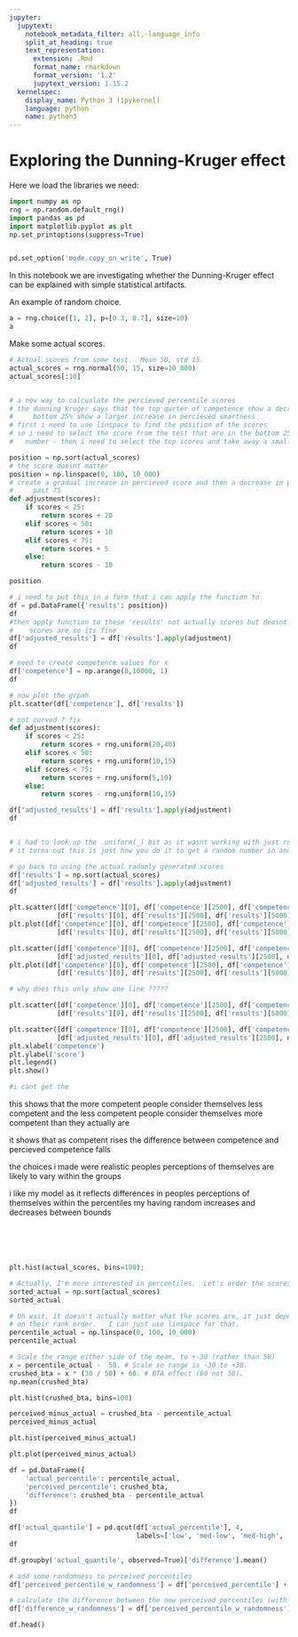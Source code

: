```yaml
---
jupyter:
  jupytext:
    notebook_metadata_filter: all,-language_info
    split_at_heading: true
    text_representation:
      extension: .Rmd
      format_name: rmarkdown
      format_version: '1.2'
      jupytext_version: 1.15.2
  kernelspec:
    display_name: Python 3 (ipykernel)
    language: python
    name: python3
---
```


# Exploring the Dunning-Kruger effect

Here we load the libraries we need:

```python
import numpy as np
rng = np.random.default_rng()
import pandas as pd
import matplotlib.pyplot as plt
np.set_printoptions(suppress=True)


pd.set_option('mode.copy_on_write', True)
```

In this notebook we are investigating whether the Dunning-Kruger effect can be explained with simple statistical artifacts.

An example of random choice.

```python
a = rng.choice([1, 2], p=[0.3, 0.7], size=10)
a
```

Make some actual scores.

```python
# Actual scores from some test.  Mean 50, std 15.
actual_scores = rng.normal(50, 15, size=10_000)
actual_scores[:10]
```

```python

```

```python
# a new way to calcualate the percieved percentile scores 
# the dunning kruger says that the top qurter of competence show a decrease and the
#     bottom 25% show a larger increase in percieved smartness
# first i need to use linspace to find the position of the scores 
# so i need to select the score from the test that are in the bottom 25% and add on a 
#   number - then i need to select the top scores and take away a smaller number 
```

```python
position = np.sort(actual_scores)
# the score doesnt matter 
position = np.linspace(0, 100, 10_000)
# create a gradual increase in percieved score and then a decrease in perceieved score
#     past 75 
def adjustment(scores):
    if scores < 25:
        return scores + 20
    elif scores < 50:
        return scores + 10 
    elif scores < 75:
        return scores + 5
    else:
        return scores - 10


```

```python
position

```

```python
# i need to put this in a form that i can apply the function to 
df = pd.DataFrame({'results': position})
df
#then apply function to these 'results' not actually scores but deosnt matter what the
#    scores are so its fine
df['adjusted_results'] = df['results'].apply(adjustment)
df
```

```python
# need to create competence values for x 
df['competence'] = np.arange(0,10000, 1)
df
```

```python
# now plot the grpah
plt.scatter(df['competence'], df['results'])
```

```python
# not curved ? fix 
def adjustment(scores):
    if scores < 25:
        return scores + rng.uniform(20,40)
    elif scores < 50:
        return scores + rng.uniform(10,15)
    elif scores < 75:
        return scores + rng.uniform(5,10)
    else:
        return scores - rng.uniform(10,15)

df['adjusted_results'] = df['results'].apply(adjustment)
df


# i had to look up the .uniform(_) bit as it wasnt working with just rng(_) 
# it turns out this is just how you do it to get a random number in and including the bounds
```

```python
# go back to using the actual radomly generated scores
df['results'] = np.sort(actual_scores)
df['adjusted_results'] = df['results'].apply(adjustment)
df
```

```python
plt.scatter([df['competence'][0], df['competence'][2500], df['competence'][5000], df['competence'][7500], df['competence'][9999]],
            [df['results'][0], df['results'][2500], df['results'][5000], df['results'][7500], df['results'][9999]])
plt.plot([df['competence'][0], df['competence'][2500], df['competence'][5000], df['competence'][7500], df['competence'][9999]],
            [df['results'][0], df['results'][2500], df['results'][5000], df['results'][7500], df['results'][9999]])

plt.scatter([df['competence'][0], df['competence'][2500], df['competence'][5000], df['competence'][7500], df['competence'][9999]],
            [df['adjusted_results'][0], df['adjusted_results'][2500], df['adjusted_results'][5000], df['adjusted_results'][7500], df['adjusted_results'][9999]])
plt.plot([df['competence'][0], df['competence'][2500], df['competence'][5000], df['competence'][7500], df['competence'][9999]],
            [df['results'][0], df['results'][2500], df['results'][5000], df['results'][7500], df['results'][9999]])

# why does this only show one line ?????
```

```python
plt.scatter([df['competence'][0], df['competence'][2500], df['competence'][5000], df['competence'][7500], df['competence'][9999]],
            [df['results'][0], df['results'][2500], df['results'][5000], df['results'][7500], df['results'][9999]], label='intelligence')

plt.scatter([df['competence'][0], df['competence'][2500], df['competence'][5000], df['competence'][7500], df['competence'][9999]],
            [df['adjusted_results'][0], df['adjusted_results'][2500], df['adjusted_results'][5000], df['adjusted_results'][7500], df['adjusted_results'][9999]], label='percieved intelligence')
plt.xlabel('competence')
plt.ylabel('score')
plt.legend()
plt.show()

#i cant get the 
```

this shows that the more competent people consider themselves less competent and the less competent people  consider themselves more competent than they actually are 

it shows that as competent rises the difference between competence and percieved competence falls

the choices i made were realistic peoples perceptions of themselves are likely to vary within the groups 

i like my model as it reflects differences in peoples perceptions of themselves within the percentiles my having random increases and decreases between bounds 






```python

```

```python

```

```python

```

```python

```

```python

```

```python
plt.hist(actual_scores, bins=100);
```

```python
# Actually, I'm more interested in percentiles.  Let's order the scores.
sorted_actual = np.sort(actual_scores)
sorted_actual
```

```python
# Oh wait, it doesn't actually matter what the scores are, it just depends
# on their rank order.   I can just use linspace for that.
percentile_actual = np.linspace(0, 100, 10_000)
percentile_actual
```

```python
# Scale the range either side of the mean, to +-30 (rather than 50)
x = percentile_actual -  50. # Scale so range is -30 to +30.
crushed_bta = x * (30 / 50) + 60. # BTA effect (60 not 50).
np.mean(crushed_bta)
```

```python
plt.hist(crushed_bta, bins=100)
```

```python
perceived_minus_actual = crushed_bta - percentile_actual
perceived_minus_actual
```

```python
plt.hist(perceived_minus_actual)
```

```python
plt.plot(perceived_minus_actual)
```

```python
df = pd.DataFrame({
    'actual_percentile': percentile_actual,
    'perceived_percentile': crushed_bta,
    'difference': crushed_bta - percentile_actual
})
df
```

```python
df['actual_quantile'] = pd.qcut(df['actual_percentile'], 4,
                                labels=['low', 'med-low', 'med-high', 'high'])
df
```

```python
df.groupby('actual_quantile', observed=True)['difference'].mean()
```

```python
# add some randomness to perceived percentiles
df['perceived_percentile_w_randomness'] = df['perceived_percentile'] + rng.normal(0, 10, len(df))

# calculate the difference between the new perceived percentiles (with randomness) and the actual percentiles
df['difference_w_randomness'] = df['perceived_percentile_w_randomness'] - df['actual_percentile']

df.head()
```

```python

```

```python

```

```python

```

```python

```

```python

```
